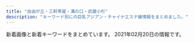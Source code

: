 ```yaml
---
title: "自由が丘・三軒茶屋・溝の口・武蔵小杉"
description: "キーワード別にの巨乳アジアン・チャイナエステ嬢情報をまとめました。"
---
```


新着画像と新着キーワードをまとめています。
2021年02月20日の情報です。

<DmmAffiliateIns />
<KeywordTable
  shops={
    [
    {
        "img_links": [
            "http://b-berry.work/images/ac2.jpg",
            "http://b-berry.work/images/2.jpg",
            "http://b-berry.work/images/tg.jpg",
            "http://b-berry.work/img/yuri1.jpg",
            "http://b-berry.work/staff/maya.jpg",
            "http://b-berry.work/images/int2.jpg",
            "http://b-berry.work/images/1.jpg",
            "http://b-berry.work/staff/mona.jpg",
            "http://b-berry.work/images/int1.jpg",
            "http://b-berry.work/images/head.jpg",
            "http://b-berry.work/images/sys.jpg",
            "http://b-berry.work/images/news.jpg",
            "http://b-berry.work/images/staff_t.jpg",
            "http://b-berry.work/images/rec2.jpg",
            "http://b-berry.work/images/rec1.jpg",
            "http://b-berry.work/images/s1.png",
            "http://b-berry.work/images/3.jpg",
            "http://b-berry.work/staff/yuri.jpg",
            "http://b-berry.work/images/interior_t.jpg",
            "http://b-berry.work/images/ac1.jpg",
            "http://b-berry.work/img/maya1.jpg",
            "http://b-berry.work/img/mona1.jpg"
        ],
        "url": "http://b-berry.work/",
        "station": "\u81ea\u7531\u304c\u4e18\u99c5\u5317\u53e3",
        "name": "\u30d6\u30eb\u30fc\u30d9\u30ea\u30fc",
        "keywords": {}
    },
    {
        "url": "http://in-esthe.com/you/",
        "keywords": {},
        "img_links": [
            "http://in-esthe.com/you/images/r-1.jpg",
            "http://in-esthe.com/you/images/p-11.jpg",
            "http://in-esthe.com/you/images/p-8.jpg",
            "http://in-esthe.com/you/images/p-5.jpg",
            "http://in-esthe.com/you/images/mo.png",
            "http://in-esthe.com/you/images/botton.jpg",
            "http://in-esthe.com/you/images/p-4.jpg",
            "http://in-esthe.com/you/images/p-10.jpg",
            "http://in-esthe.com/you/images/p-7.jpg",
            "http://in-esthe.com/you/images/p-0.jpg",
            "http://in-esthe.com/you/images/p-9.jpg",
            "http://in-esthe.com/you/images/r-2.jpg",
            "http://cdn.dino-es.com/images/logo/468x60DinoEs.png",
            "http://in-esthe.com/you/images/p-3.jpg",
            "http://in-esthe.com/you/images/fla.jpg"
        ],
        "station": "\u5b66\u82b8\u5927\u5b66\u99c5\u6771\u53e3",
        "name": "\u60a0"
    },
    {
        "station": "\u4e8c\u5b50\u7389\u5ddd\u99c5\u897f\u53e3",
        "img_links": [
            "http://tanoshii.jpn.mn/photos/sites/76/2020/12/2020120904441346.jpg",
            "http://tanoshii.jpn.mn/photos/sites/76/2020/01/2020012908322311.jpg",
            "http://tanoshii.jpn.mn/photos/sites/76/2020/03/2020032803325898.jpg",
            "http://tanoshii.jpn.mn/photos/sites/76/2021/02/2021020904591631.jpg",
            "http://tanoshii.jpn.mn/photos/sites/76/2020/10/2020101305315556.jpg",
            "http://tanoshii.jpn.mn/images/link_nav06.jpg",
            "http://tanoshii.jpn.mn/photos/sites/76/2020/06/2020061605184059.jpg",
            "http://tanoshii.jpn.mn/images/side_tel.jpg",
            "http://tanoshii.jpn.mn/photos/sites/76/2020/01/2020011207465264.jpg",
            "http://tanoshii.jpn.mn/photos/sites/76/2020/05/2020052603000346.jpg",
            "http://tanoshii.jpn.mn/photos/sites/76/2020/12/2020122501502779.jpg",
            "http://tanoshii.jpn.mn/images/link_nav04.jpg",
            "http://tanoshii.jpn.mn/images/info2.jpg",
            "http://tanoshii.jpn.mn/photos/sites/76/2021/01/2021012605370415.jpg",
            "http://tanoshii.jpn.mn/photos/sites/76/2020/09/2020093003412655.jpg",
            "http://tanoshii.jpn.mn/photos/sites/76/2021/01/2021012605371183.jpg",
            "http://tanoshii.jpn.mn/photos/sites/76/2020/09/2020092006290275.jpg",
            "http://tanoshii.jpn.mn/photos/sites/76/2020/01/2020010206122496.jpg",
            "http://tanoshii.jpn.mn/photos/sites/76/2020/12/202012240922577.jpg",
            "http://tanoshii.jpn.mn/images/info1.jpg",
            "http://tanoshii.jpn.mn/photos/sites/76/2021/01/2021011304145677.jpg",
            "http://tanoshii.jpn.mn/photos/sites/76/2020/09/2020090800560727.jpg",
            "http://tanoshii.jpn.mn/photos/sites/76/2020/12/2020120904423083.jpg",
            "http://tanoshii.jpn.mn/images/link_nav03.jpg",
            "http://tanoshii.jpn.mn/photos/sites/76/2020/04/2020041703571830.jpg",
            "http://tanoshii.jpn.mn/photos/sites/76/2019/12/2019121409132141.jpg",
            "http://tanoshii.jpn.mn/images/link_nav01.jpg",
            "http://tanoshii.jpn.mn/photos/sites/76/2020/01/2020010206122380.jpg",
            "http://tanoshii.jpn.mn/photos/sites/76/2019/12/2019121409132234.jpg",
            "http://tanoshii.jpn.mn/photos/sites/76/2020/01/2020011710434680.jpg",
            "http://tanoshii.jpn.mn/photos/sites/76/2020/11/2020110307113062.jpg",
            "http://tanoshii.jpn.mn/photos/sites/76/2019/12/201912140913237.jpg",
            "http://tanoshii.jpn.mn/images/link_nav07.jpg",
            "http://tanoshii.jpn.mn/photos/sites/76/2020/08/2020082903370364.jpg",
            "http://tanoshii.jpn.mn/photos/sites/76/2020/11/2020111603281212.jpg",
            "http://tanoshii.jpn.mn/photos/sites/76/2020/09/2020090307211283.jpg",
            "http://tanoshii.jpn.mn/photos/sites/76/2020/09/2020093003412015.jpg",
            "http://tanoshii.jpn.mn/photos/sites/76/2020/03/202003280333063.jpg",
            "http://tanoshii.jpn.mn/photos/sites/76/2020/01/2020011207465354.jpg",
            "http://tanoshii.jpn.mn/images/link_nav02.jpg",
            "http://tanoshii.jpn.mn/photos/sites/76/2020/08/2020081201584255.jpg",
            "http://tanoshii.jpn.mn/photos/sites/76/2020/11/2020112902000038.jpg",
            "http://tanoshii.jpn.mn/photos/sites/76/2020/03/202003090333270.jpg",
            "http://tanoshii.jpn.mn/photos/sites/76/2020/12/2020120901212835.jpg",
            "http://tanoshii.jpn.mn/images/top_slider01.jpg",
            "http://tanoshii.jpn.mn/images/link_nav05.jpg",
            "http://tanoshii.jpn.mn/images/top.png",
            "http://tanoshii.jpn.mn/photos/sites/76/2021/01/2021010305174759.jpg",
            "http://tanoshii.jpn.mn/photos/sites/76/2020/10/2020102803545189.jpg",
            "http://tanoshii.jpn.mn/photos/sites/76/2019/12/201912280133413.jpg",
            "http://tanoshii.jpn.mn/photos/sites/76/2020/01/2020012603560666.jpg",
            "http://tanoshii.jpn.mn/photos/sites/76/2020/07/2020071004330148.jpg",
            "http://tanoshii.jpn.mn/photos/sites/76/2020/04/2020040401245819.jpg",
            "http://tanoshii.jpn.mn/photos/sites/76/2019/12/2019121409131966.jpg",
            "http://tanoshii.jpn.mn/images/sp_top.jpg",
            "http://tanoshii.jpn.mn/images/side_mobile.jpg",
            "http://tanoshii.jpn.mn/photos/sites/76/2020/12/202012060340027.jpg",
            "http://tanoshii.jpn.mn/images/info3.jpg",
            "http://tanoshii.jpn.mn/photos/sites/76/2020/07/2020071004194210.jpg",
            "http://tanoshii.jpn.mn/images/ico01.png",
            "http://tanoshii.jpn.mn/photos/sites/76/2020/05/2020052603000345.jpg",
            "http://tanoshii.jpn.mn/photos/sites/76/2020/11/2020112407093420.jpg",
            "http://tanoshii.jpn.mn/photos/sites/76/2020/08/2020080507421162.jpg",
            "http://tanoshii.jpn.mn/images/side_link.jpg",
            "http://tanoshii.jpn.mn/photos/sites/76/2020/05/2020051702012070.jpg",
            "http://tanoshii.jpn.mn/photos/sites/76/2020/12/2020122205012857.jpg",
            "http://tanoshii.jpn.mn/photos/sites/76/2020/02/2020022603283463.jpg",
            "http://tanoshii.jpn.mn/photos/sites/76/2020/12/2020121807285563.jpg",
            "http://tanoshii.jpn.mn/photos/sites/76/2021/01/2021011304151051.jpg",
            "http://tanoshii.jpn.mn/photos/sites/76/2020/02/2020020601144618.jpg",
            "http://tanoshii.jpn.mn/photos/sites/76/2020/06/2020060701410487.jpg",
            "http://tanoshii.jpn.mn/photos/sites/76/2019/12/2019121409132447.jpg",
            "http://tanoshii.jpn.mn/photos/sites/76/2020/05/2020052603000177.jpg",
            "http://tanoshii.jpn.mn/images/top_slider02.jpg",
            "http://tanoshii.jpn.mn/photos/sites/76/2019/12/2019121409132124.jpg",
            "http://tanoshii.jpn.mn/photos/sites/76/2020/09/2020090803135392.jpg",
            "http://tanoshii.jpn.mn/photos/sites/76/2020/06/2020061605184178.jpg"
        ],
        "name": "\u697d\u3057\u3044",
        "keywords": {
            "93": 1,
            "86": 7,
            "88": 2,
            "87": 8,
            "85": 5,
            "89": 2,
            "C": 8,
            "E": 9,
            "82": 3,
            "D": 16,
            "83": 3,
            "84": 2
        },
        "url": "http://tanoshii.jpn.mn/"
    },
    {
        "name": "\u30d6\u30ea\u30ea\u30a2\u30f3\u30b9",
        "url": "http://www.brilliance.mesthe.com/",
        "keywords": {
            "87": 1,
            "85": 2,
            "C": 2,
            "86": 2,
            "D": 3
        },
        "img_links": [
            "http://www.brilliance.mesthe.com/images/service.png",
            "http://www.brilliance.mesthe.com/images/shop/shop03.jpg",
            "http://www.brilliance.mesthe.com/images/xian.png",
            "http://www.brilliance.mesthe.com/images/shop/shop01.jpg",
            "http://www.brilliance.mesthe.com/files/002-02.jpg",
            "http://www.brilliance.mesthe.com/files/005-03.jpg",
            "http://www.brilliance.mesthe.com/files/004-03.jpg",
            "http://www.brilliance.mesthe.com/images/s1.jpg",
            "http://www.brilliance.mesthe.com/files/005-02.jpg",
            "http://www.brilliance.mesthe.com/files/002.jpg",
            "http://www.brilliance.mesthe.com/files/002-03.jpg",
            "http://www.brilliance.mesthe.com/images/main_top.png",
            "http://www.brilliance.mesthe.com/images/maga.jpg",
            "http://www.brilliance.mesthe.com/files/004-02.jpg",
            "http://www.brilliance.mesthe.com/images/shop/shop02.jpg",
            "http://www.brilliance.mesthe.com/files/005.jpg",
            "http://www.brilliance.mesthe.com/images/new3.png",
            "http://www.brilliance.mesthe.com/images/zi_massage.png",
            "http://www.brilliance.mesthe.com/images/s2.jpg",
            "http://www.brilliance.mesthe.com/images/shop/shop04.jpg",
            "http://www.brilliance.mesthe.com/files/001.jpg",
            "http://www.brilliance.mesthe.com/files/004.jpg",
            "http://www.brilliance.mesthe.com/files/003-03.jpg",
            "http://www.brilliance.mesthe.com/files/001-02.jpg",
            "http://www.brilliance.mesthe.com/files/003-02.jpg",
            "http://www.brilliance.mesthe.com/images/zi_staff.png",
            "http://www.brilliance.mesthe.com/files/001-03.jpg",
            "http://www.brilliance.mesthe.com/files/003.jpg",
            "http://www.brilliance.mesthe.com/images/pick.png",
            "http://www.brilliance.mesthe.com/images/tel.png",
            "http://www.brilliance.mesthe.com/images/s3.jpg",
            "http://www.brilliance.mesthe.com/images/infotiao1.jpg",
            "http://www.brilliance.mesthe.com/images/new1.png",
            "http://www.brilliance.mesthe.com/images/main_bottom.png"
        ],
        "station": "\u4e09\u8ed2\u8336\u5c4b\u99c5\u4e16\u7530\u8c37\u901a\u308a\u53e3"
    },
    {
        "img_links": [
            "http://www.jojo.mensnv.com/files/007-02.jpg",
            "http://www.jojo.mensnv.com/files/014.jpg",
            "http://www.jojo.mensnv.com/files/011-03.jpg",
            "http://www.jojo.mensnv.com/files/007-03.jpg",
            "http://www.jojo.mensnv.com/files/013-03.jpg",
            "http://www.jojo.mensnv.com/images/coverGirlParts.png",
            "http://www.jojo.mensnv.com/images/backlistbtn.png",
            "http://www.jojo.mensnv.com/images/mobile.jpg",
            "http://www.jojo.mensnv.com/files/014-03.jpg",
            "http://www.jojo.mensnv.com/files/007.jpg",
            "http://www.jojo.mensnv.com/files/009-03.jpg",
            "http://www.jojo.mensnv.com/files/010-03.jpg",
            "http://www.jojo.mensnv.com/files/006-03.jpg",
            "http://www.jojo.mensnv.com/files/013.jpg",
            "http://www.jojo.mensnv.com/images/showCover.png",
            "http://www.jojo.mensnv.com/files/004.jpg",
            "http://www.jojo.mensnv.com/files/012-03.jpg",
            "http://www.jojo.mensnv.com/files/002-02.jpg",
            "http://www.jojo.mensnv.com/files/004-03.jpg",
            "http://www.jojo.mensnv.com/files/001.jpg",
            "http://www.jojo.mensnv.com/files/003-02.jpg",
            "http://www.jojo.mensnv.com/images/tel.png",
            "http://www.jojo.mensnv.com/files/003-03.jpg",
            "http://www.jojo.mensnv.com/files/004-02.jpg",
            "http://www.jojo.mensnv.com/files/005-02.jpg",
            "http://www.jojo.mensnv.com/files/009.jpg",
            "http://www.jojo.mensnv.com/files/013-02.jpg",
            "http://www.jojo.mensnv.com/files/005.jpg",
            "http://www.jojo.mensnv.com/files/001-02.jpg",
            "http://www.jojo.mensnv.com/files/010-02.jpg",
            "http://www.jojo.mensnv.com/files/003.jpg",
            "http://www.jojo.mensnv.com/files/005-03.jpg",
            "http://www.jojo.mensnv.com/images/slider/03.jpg",
            "http://www.jojo.mensnv.com/files/006.jpg",
            "http://www.jojo.mensnv.com/files/011-02.jpg",
            "http://www.jojo.mensnv.com/files/009-02.jpg",
            "http://www.jojo.mensnv.com/files/012.jpg",
            "http://www.jojo.mensnv.com/files/002-03.jpg",
            "http://www.jojo.mensnv.com/files/012-02.jpg",
            "http://www.jojo.mensnv.com/files/010.jpg",
            "http://www.jojo.mensnv.com/files/006-02.jpg",
            "http://www.jojo.mensnv.com/files/014-02.jpg",
            "http://www.jojo.mensnv.com/files/011.jpg",
            "http://www.jojo.mensnv.com/images/slider/01.jpg",
            "http://www.jojo.mensnv.com/files/001-03.jpg",
            "http://www.jojo.mensnv.com/files/002.jpg",
            "http://www.jojo.mensnv.com/images/slider/02.jpg"
        ],
        "url": "http://www.jojo.mensnv.com/",
        "station": "\u4e09\u8ed2\u8336\u5c4b\u99c5\u5357\u53e3",
        "keywords": {
            "85": 9,
            "D": 18,
            "86": 12,
            "\u30bb\u30af\u30b7\u30fc": 1,
            "88": 3,
            "C": 3,
            "84": 6
        },
        "name": "JoJo"
    },
    {
        "station": "\u4e09\u8ed2\u8336\u5c4b\u99c5\u5317\u53e3",
        "keywords": {
            "86": 5,
            "87": 2,
            "C": 17,
            "D": 6,
            "E": 1,
            "84": 1
        },
        "url": "http://kagayaki.jpn.cm/",
        "img_links": [
            "http://kagayaki.jpn.cm/photos/sites/35/2016/11/1.jpg",
            "http://kagayaki.jpn.cm/photos/sites/35/2017/11/2017110107513579.jpg",
            "http://kagayaki.jpn.cm/images/mobile.jpg",
            "http://kagayaki.jpn.cm/images/room4.jpg",
            "http://kagayaki.jpn.cm/images/staff0.jpg",
            "http://kagayaki.jpn.cm/images/bj3.png",
            "http://kagayaki.jpn.cm/images/room6.jpg",
            "http://kagayaki.jpn.cm/photos/sites/35/2020/10/2020100418535814.jpg",
            "http://kagayaki.jpn.cm/images/end1.jpg",
            "http://kagayaki.jpn.cm/images/staff_line.png",
            "http://kagayaki.jpn.cm/photos/sites/35/2016/08/staff32.jpg",
            "http://kagayaki.jpn.cm/photos/sites/35/2016/11/12.jpg",
            "http://kagayaki.jpn.cm/photos/sites/35/2016/09/637893871729784570.jpg",
            "http://kagayaki.jpn.cm/images/girl-z2.jpg",
            "http://kagayaki.jpn.cm/images/room3.jpg",
            "http://kagayaki.jpn.cm/images/room5.jpg",
            "http://kagayaki.jpn.cm/photos/sites/35/2016/11/11.jpg",
            "http://kagayaki.jpn.cm/photos/sites/35/2019/09/2019092518230998.jpg",
            "http://kagayaki.jpn.cm/images/top.jpg",
            "http://kagayaki.jpn.cm/images/room1.jpg",
            "http://kagayaki.jpn.cm/photos/sites/35/2016/08/staff3.jpg",
            "http://kagayaki.jpn.cm/images/girl-z1.jpg",
            "http://kagayaki.jpn.cm/images/room2.jpg",
            "http://kagayaki.jpn.cm/images/mobile2.jpg"
        ],
        "name": "\u661f\u306e\u8f1d\u304d"
    },
    {
        "url": "http://www.sakura.esraku.com/",
        "name": "\u685c",
        "station": "\u90fd\u7acb\u5927\u5b66\u99c5",
        "img_links": [
            "http://www.sakura.esraku.com/photo_news/upimg/921745f718627cc259_0.jpg",
            "http://www.sakura.esraku.com/photo_news/upimg/282545f76dfd1996d7_0.jpg",
            "http://www.sakura.esraku.com/files/002.jpg",
            "http://www.sakura.esraku.com/files/005.jpg",
            "http://www.sakura.esraku.com/files/010.jpg",
            "http://www.sakura.esraku.com/files/004.jpg",
            "http://www.sakura.esraku.com/images/s_staff.jpg",
            "http://www.sakura.esraku.com/files/006.jpg",
            "http://www.sakura.esraku.com/files/003.jpg",
            "http://www.sakura.esraku.com/files/001.jpg",
            "http://www.sakura.esraku.com/images/s_link.jpg",
            "http://www.sakura.esraku.com/files/008.jpg",
            "http://www.sakura.esraku.com/photo_news/upimg/221315f853e86bfad8_0.jpg",
            "http://www.sakura.esraku.com/files/009.jpg",
            "http://www.sakura.esraku.com/photo_news/upimg/192295fbde78dddd71_0.jpg",
            "http://www.sakura.esraku.com/images/lineyoyaku.jpg",
            "http://www.sakura.esraku.com/images/top.png",
            "http://www.sakura.esraku.com/photo_news/upimg/508775f63081046140_0.jpg",
            "http://www.sakura.esraku.com/images/mobile.jpg",
            "http://www.sakura.esraku.com/files/007.jpg",
            "http://www.sakura.esraku.com/photo_news/upimg/5052160124f368954b_0.jpg"
        ],
        "keywords": {
            "\u30bb\u30af\u30b7\u30fc": 1,
            "87": 14,
            "D": 16,
            "C": 22
        }
    },
    {
        "keywords": {},
        "station": "\u5927\u5ca1\u5c71\u99c5",
        "img_links": [
            "http://www.miyuki.es-relax.info/images/info4.jpg",
            "http://www.miyuki.es-relax.info/images/kp01.jpg",
            "http://www.miyuki.es-relax.info/images/sp01.jpg",
            "http://www.miyuki.es-relax.info/gals/yuki1.jpg",
            "http://www.miyuki.es-relax.info/gals/nana1.jpg",
            "http://www.miyuki.es-relax.info/images/sp03.jpg",
            "http://www.miyuki.es-relax.info/images/info2.jpg",
            "http://www.miyuki.es-relax.info/images/info3.jpg",
            "http://www.miyuki.es-relax.info/images/sp02.jpg",
            "http://www.miyuki.es-relax.info/images/info1.jpg",
            "http://www.miyuki.es-relax.info/images/yoyaku.png",
            "http://www.miyuki.es-relax.info/gals/yuri1.jpg"
        ],
        "url": "http://www.miyuki.es-relax.info/",
        "name": "\u30de\u30c3\u30b5\u30fc\u30b8\u306e\u66d9"
    },
    {
        "name": "\u30bd\u30a4\u30eb",
        "url": "http://relaxation-soil.net/",
        "station": "\u4e0a\u91ce\u6bdb\u99c5",
        "img_links": [
            "http://relaxation-soil.net/images/1s.jpg",
            "http://relaxation-soil.net/images/1.jpg"
        ],
        "keywords": {}
    },
    {
        "name": "\u5b89\u5fc3\u5802",
        "keywords": {},
        "url": "http://treat-msg.com/",
        "station": "\u99d2\u6ca2\u5927\u5b66\u99c5\u99d2\u6ca2\u516c\u5712\u53e3",
        "img_links": [
            "http://treat-msg.com/staff/riri/01mb.jpg",
            "http://treat-msg.com/staff/kaori/01mb.jpg",
            "http://treat-msg.com/img/access/road2.jpg",
            "http://treat-msg.com/staff/noa/01mb.jpg",
            "http://treat-msg.com/staff/chinatu/01.jpg",
            "http://treat-msg.com/img/head.png",
            "http://treat-msg.com/img/access/road4.jpg",
            "http://treat-msg.com/img/shop/msg.png",
            "http://treat-msg.com/staff/rumi/01mb.jpg",
            "http://treat-msg.com/staff/saki/01.jpg",
            "http://treat-msg.com/staff/noa/01.jpg",
            "http://treat-msg.com/img/foot.png",
            "http://treat-msg.com/img/access/road6.jpg",
            "http://treat-msg.com/staff/saki/01mb.jpg",
            "http://treat-msg.com/staff/chinatu/01mb.jpg",
            "http://treat-msg.com/img/access/road5.jpg",
            "http://treat-msg.com/img/access/road1.jpg",
            "http://treat-msg.com/staff/riri/01.jpg",
            "http://treat-msg.com/img/ttl_staff.jpg",
            "http://treat-msg.com/img/mainhd.jpg",
            "http://treat-msg.com/pic/corona.jpg",
            "http://treat-msg.com/staff/miyo/01mb.jpg",
            "http://treat-msg.com/img/access/roaddm.png",
            "http://treat-msg.com/img/mainft.jpg",
            "http://treat-msg.com/staff/miyo/01.jpg",
            "http://treat-msg.com/staff/kaori/01.jpg",
            "http://treat-msg.com/staff/rumi/01.jpg",
            "http://treat-msg.com/staff/mei/01.jpg",
            "http://treat-msg.com/staff/mei/01mb.jpg",
            "http://treat-msg.com/img/access/road3.jpg"
        ]
    },
    {
        "name": "\u697d\u697d\u5c4b",
        "url": "http://ms-rlx.com/",
        "station": "\u81ea\u7531\u304c\u4e18\u99c5\u5357\u53e3",
        "img_links": [
            "http://ms-rlx.com/staff/momo/01mb.jpg",
            "http://ms-rlx.com/staff/ringo/01mb.jpg",
            "http://ms-rlx.com/img/ttl_mobile.png",
            "http://ms-rlx.com/img/ttl_tnew.png",
            "http://ms-rlx.com/img/access/road01.jpg",
            "http://ms-rlx.com/img/youtube.jpg",
            "http://ms-rlx.com/img/att.png",
            "http://ms-rlx.com/img/ttl_rec.png",
            "http://ms-rlx.com/i/files/homeimg.jpg",
            "http://ms-rlx.com/img/ttl_concept.png",
            "http://ms-rlx.com/staff/ringo/01.jpg",
            "http://ms-rlx.com/staff/ruri/01mb.jpg",
            "http://ms-rlx.com/staff/momo/01.jpg",
            "http://ms-rlx.com/staff/ruri/01.jpg",
            "http://ms-rlx.com/staff/milk/01mb.jpg",
            "http://ms-rlx.com/pic/head.png",
            "http://ms-rlx.com/staff/sachan/01mb.jpg",
            "http://ms-rlx.com/img/ttl_staff.png",
            "http://ms-rlx.com/img/msgbtn.png",
            "http://ms-rlx.com/img/access/road03.jpg",
            "http://ms-rlx.com/img/access/road02.jpg",
            "http://ms-rlx.com/staff/milk/01.jpg",
            "http://ms-rlx.com/staff/sachan/01.jpg"
        ],
        "keywords": {
            "C": 14
        }
    },
    {
        "station": "\u5b66\u82b8\u5927\u5b66\u99c5\u897f\u53e3",
        "img_links": [
            "http://clair.work/images/icon_ranking_05.png",
            "http://clair.work/staff/humi2.jpg",
            "http://clair.work/images/mainvisual_01_s.jpg",
            "http://clair.work/images/recruit/point_05.png",
            "http://clair.work/images/recruit/nagare_06.png",
            "http://clair.work/images/head_therapist.jpg",
            "http://clair.work/staff/kasumi1.jpg",
            "http://clair.work/staff/humi1.jpg",
            "http://clair.work/images/sw_tel.png",
            "http://clair.work/images/no_image.jpg",
            "http://clair.work/images/recruit/point_09.png",
            "http://clair.work/images/sw_home.png",
            "http://clair.work/images/recruit/point_06.png",
            "http://clair.work/images/icon_new.png",
            "http://clair.work/images/trigger.jpg",
            "http://clair.work/images/icon_ranking_02.png",
            "http://clair.work/images/icon_ranking_01.png",
            "http://clair.work/images/recruit/nagare_02.jpg",
            "http://clair.work/images/recruit/point_03.png",
            "http://clair.work/staff/mayu1.jpg",
            "http://clair.work/images/recruit/req_03.jpg",
            "http://clair.work/images/mainvisual_01.jpg",
            "http://clair.work/images/mainvisual_02_s.jpg",
            "http://clair.work/images/recruit/point_07.png",
            "http://clair.work/images/icon_ranking_04.png",
            "http://clair.work/staff/ayaka1.jpg",
            "http://clair.work/images/recruit/message_03.png",
            "http://clair.work/images/mainvisual_02.jpg",
            "http://clair.work/images/recruit/sp_mainvisual.jpg",
            "http://clair.work/images/recruit/point_08.png",
            "http://clair.work/images/recruit/nagare_07.png",
            "http://clair.work/staff/yua1.jpg",
            "http://clair.work/images/recruit/point_04.png",
            "http://clair.work/images/recruit/nagare_05.png",
            "http://clair.work/images/icon_ranking_03.png",
            "http://clair.work/images/head_interior.jpg",
            "http://clair.work/images/recruit/nagare_01.jpg",
            "http://clair.work/images/recruit/nagare_03.jpg"
        ],
        "url": "http://clair.work/",
        "keywords": {
            "D": 4,
            "C": 4,
            "E": 2
        },
        "name": "Clair \uff5e\u30af\u30ec\u30fc\u30eb\uff5e"
    },
    {
        "station": "\u4e8c\u5b50\u7389\u5ddd\u99c5\u897f\u53e3",
        "url": "http://www.sertyuin.xyz/",
        "name": "\u521d\u604b",
        "keywords": {},
        "img_links": []
    },
    {
        "keywords": {
            "C": 2
        },
        "station": "\u5b66\u82b8\u5927\u5b66\u99c5\u6771\u53e3",
        "url": "http://ms-shinraku.com/",
        "img_links": [
            "http://ms-shinraku.com/staff/kanako/01.jpg",
            "http://ms-shinraku.com/img/ttl_staff.png",
            "http://ms-shinraku.com/i/files/homeimg.jpg",
            "http://ms-shinraku.com/staff/momoka/01.jpg",
            "http://ms-shinraku.com/staff/mari/01.jpg",
            "http://ms-shinraku.com/pic/topimg2.jpg",
            "http://ms-shinraku.com/pic/topimg1.jpg",
            "http://ms-shinraku.com/pic/head.jpg",
            "http://ms-shinraku.com/staff/yuki/01.jpg",
            "http://ms-shinraku.com/staff/ayumi/01.jpg",
            "http://ms-shinraku.com/staff/ran/01.jpg",
            "http://ms-shinraku.com/img/foot.png"
        ],
        "name": "\u5fc3\u697d"
    },
    {
        "img_links": [
            "http://annex-jp.info/images/kp-info.jpg",
            "http://annex-jp.info/images/mari.jpg",
            "http://annex-jp.info/images/yoho.jpg",
            "http://annex-jp.info/images/nana.jpg",
            "http://annex-jp.info/images/sayuri.jpg",
            "http://www.annex-jp.info/i/img/mayumi.jpg",
            "http://www.annex-jp.info/i/img/mari.jpg",
            "http://www.annex-jp.info/i/img/sayuri.jpg",
            "http://annex-jp.info/images/info.png",
            "http://annex-jp.info/images/mayumi.jpg",
            "http://www.annex-jp.info/i/img/riri.jpg",
            "http://www.annex-jp.info/i/img/yoho.jpg",
            "http://annex-jp.info/images/riri.jpg",
            "http://www.annex-jp.info/i/img/nana.jpg"
        ],
        "url": "http://annex-jp.info/",
        "keywords": {},
        "station": "\u81ea\u7531\u304c\u4e18\u99c5\u5317\u53e3",
        "name": "\u305f\u3093\u307d\u307d"
    },
    {
        "url": "http://www.es-flower.link/",
        "keywords": {},
        "station": "\u81ea\u7531\u304c\u4e18\u99c5\u5317\u53e3",
        "name": "\u6625\u306e\u604b",
        "img_links": [
            "http://www.es-flower.link/sp/menu/interior.jpg",
            "http://www.es-flower.link/images/2.jpg",
            "http://www.es-flower.link/images/sys.png",
            "http://www.es-flower.link/images/5.jpg",
            "http://www.es-flower.link/images/int1.png",
            "http://www.es-flower.link/sp/images/ac1.jpg",
            "http://www.es-flower.link/images/ta.jpg",
            "http://www.es-flower.link/sp/images/1.jpg",
            "http://www.es-flower.link/img/arisa1.jpg",
            "http://www.es-flower.link/sp/images/4.jpg",
            "http://www.es-flower.link/sp/images/sisu_t.jpg",
            "http://www.es-flower.link/sp/images/top.jpg",
            "http://www.es-flower.link/images/rec1.png",
            "http://www.es-flower.link/sp/images/time.jpg",
            "http://www.es-flower.link/sp/images/staff_t.jpg",
            "http://www.es-flower.link/sp/images/newsb.png",
            "http://www.es-flower.link/sp/img/nene1.jpg",
            "http://www.es-flower.link/images/head.jpg",
            "http://www.es-flower.link/sp/images/news.jpg",
            "http://www.es-flower.link/sp/images/sys2.jpg",
            "http://www.es-flower.link/sp/img/mizuki1.jpg",
            "http://www.es-flower.link/images/1.jpg",
            "http://www.es-flower.link/sp/images/int2.jpg",
            "http://www.es-flower.link/sp/img/huyumi1.jpg",
            "http://www.es-flower.link/images/mobile.jpg",
            "http://www.es-flower.link/images/news.jpg",
            "http://www.es-flower.link/img/huyumi1.jpg",
            "http://www.es-flower.link/img/koyuki1.jpg",
            "http://www.es-flower.link/sp/images/3.jpg",
            "http://www.es-flower.link/sp/images/tel.jpg",
            "http://www.es-flower.link/images/sm.jpg",
            "http://www.es-flower.link/images/rec2.jpg",
            "http://www.es-flower.link/images/int2.png",
            "http://www.es-flower.link/sp/images/int1.jpg",
            "http://www.es-flower.link/images/info.jpg",
            "http://www.es-flower.link/img/nene1.jpg",
            "http://www.es-flower.link/sp/images/footer.jpg",
            "http://www.es-flower.link/sp/img/yume1.jpg",
            "http://www.es-flower.link/sp/images/sys3.jpg",
            "http://www.es-flower.link/images/6.jpg",
            "http://www.es-flower.link/images/3.jpg",
            "http://www.es-flower.link/images/interior_t.jpg",
            "http://www.es-flower.link/sp/images/sisu.jpg",
            "http://www.es-flower.link/sp/img/koyuki1.jpg",
            "http://www.es-flower.link/sp/images/rec1.jpg",
            "http://www.es-flower.link/sp/menu/staff.jpg",
            "http://www.es-flower.link/sp/images/6.jpg",
            "http://www.es-flower.link/sp/images/interior_t.jpg",
            "http://www.es-flower.link/sp/images/sys1.jpg",
            "http://www.es-flower.link/sp/img/arisa1.jpg",
            "http://www.es-flower.link/sp/images/head.png",
            "http://www.es-flower.link/images/4.jpg",
            "http://www.es-flower.link/sp/images/rec2.jpg",
            "http://www.es-flower.link/sp/images/rec3.jpg",
            "http://www.es-flower.link/img/mizuki1.jpg",
            "http://www.es-flower.link/img/yume1.jpg",
            "http://www.es-flower.link/sp/images/5.jpg",
            "http://www.es-flower.link/sp/images/2.jpg",
            "http://www.es-flower.link/images/staff_t.jpg",
            "http://www.es-flower.link/sp/images/pc.jpg",
            "http://www.es-flower.link/sp/menu/top.jpg"
        ]
    },
    {
        "img_links": [],
        "name": "For You",
        "url": "https://fy.uouono.com",
        "station": "\u4e8c\u5b50\u7389\u5ddd\u99c5",
        "keywords": {}
    },
    {
        "keywords": {
            "D": 3,
            "86": 1,
            "94": 4,
            "84": 2,
            "F": 4
        },
        "station": "\u7528\u8cc0\u99c5\u6771\u53e3",
        "img_links": [
            "http://www.wqiowaz.site/picture/m-top003.jpg",
            "http://www.wqiowaz.site/uploads/200630/1-200630094K4325.jpg",
            "http://www.wqiowaz.site/uploads/200629/1-200629103204442.jpg",
            "http://www.wqiowaz.site/uploads/200914/1-20091416442NT.jpg",
            "http://www.wqiowaz.site/uploads/201008/1-20100Q5550EL.jpg",
            "http://www.wqiowaz.site/picture/call.png",
            "http://www.wqiowaz.site/uploads/201008/1-20100Q55403531.jpg",
            "http://www.wqiowaz.site/uploads/200629/1-200629103142X4.jpg",
            "http://www.wqiowaz.site/picture/cam-01.jpg",
            "http://www.wqiowaz.site/uploads/200914/1-200914164443K1.jpg",
            "http://www.wqiowaz.site/uploads/201008/1-20100Q55522V7.jpg",
            "http://www.wqiowaz.site/uploads/201008/1-20100Q5541T55.jpg",
            "http://www.wqiowaz.site/picture/foot01.jpg",
            "http://www.wqiowaz.site/uploads/200630/1-200630094H5294.jpg",
            "http://www.wqiowaz.site/picture/m-head01.jpg",
            "http://www.wqiowaz.site/uploads/200629/1-200629103104120.jpg",
            "http://www.wqiowaz.site/picture/m-top004.jpg"
        ],
        "name": "Sweet",
        "url": "http://www.wqiowaz.site/"
    }
]
}
/>
<DmmAffiliateScript />
